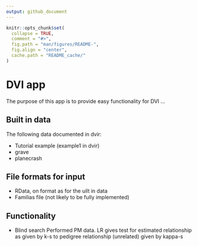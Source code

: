 ```yaml
---
output: github_document
---
```


<!-- README.md is generated from README.Rmd. Please edit that file -->

```r
knitr::opts_chunk$set(
  collapse = TRUE,
  comment = "#>",
  fig.path = "man/figures/README-",
  fig.align = "center",
  cache.path = "README_cache/"
)
```

# DVI app

The purpose of this app is to provide easy functionality for DVI ...

## Built in data

The following data documented in dvir:

* Tutorial example (example1 in dvir)
* grave
* planecrash

## File formats for input

* RData, on format as for the uilt in data
* Familias file (not likely to be fully implemented)

## Functionality

* Blind search Performed PM data. LR gives test for estimated relationship as given by k-s to pedigree relationship (unrelated) given by kappa-s


